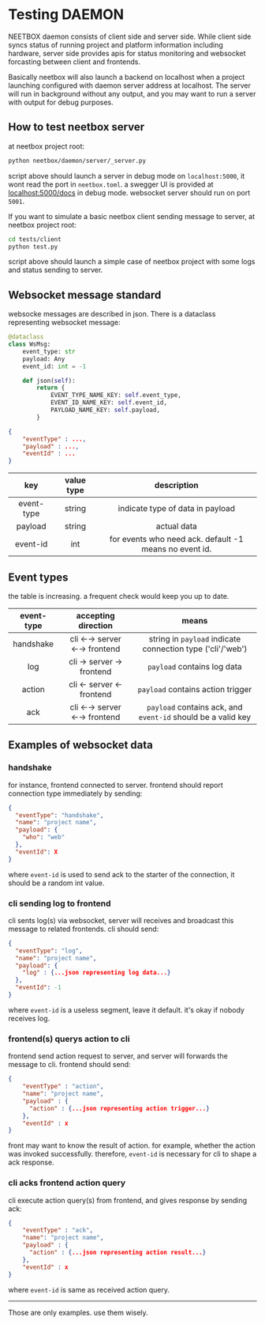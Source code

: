 # Testing DAEMON

NEETBOX daemon consists of client side and server side. While client side syncs status of running project and platform information including hardware, server side provides apis for status monitoring and websocket forcasting between client and frontends.

Basically neetbox will also launch a backend on localhost when a project launching configured with daemon server address at localhost. The server will run in background without any output, and you may want to run a server with output for debug purposes.

## How to test neetbox server

at neetbox project root:

```bash
python neetbox/daemon/server/_server.py
```

script above should launch a server in debug mode on `localhost:5000`, it wont read the port in `neetbox.toml`. a swegger UI is provided at [localhost:5000/docs](http://127.0.0.1:5000/docs) in debug mode. websocket server should run on port `5001`.

If you want to simulate a basic neetbox client sending message to server, at neetbox project root:
```bash
cd tests/client
python test.py
```
script above should launch a simple case of neetbox project with some logs and status sending to server.

## Websocket message standard

websocke messages are described in json. There is a dataclass representing websocket message:

```python
@dataclass
class WsMsg:
    event_type: str
    payload: Any
    event_id: int = -1

    def json(self):
        return {
            EVENT_TYPE_NAME_KEY: self.event_type,
            EVENT_ID_NAME_KEY: self.event_id,
            PAYLOAD_NAME_KEY: self.payload,
        }
```

```json
{
    "eventType" : ...,
    "payload" : ...,
    "eventId" : ...
}
```

|    key     | value type |                      description                       |
| :--------: | :--------: | :----------------------------------------------------: |
| event-type |   string   |            indicate type of data in payload            |
|  payload   |   string   |                      actual data                       |
|  event-id  |    int     | for events who need ack. default -1 means no event id. |

## Event types

the table is increasing. a frequent check would keep you up to date.

| event-type |      accepting direction      |                            means                             |
| :--------: | :---------------------------: | :----------------------------------------------------------: |
| handshake  | cli ←→ server ←→ frontend |  string in `payload` indicate connection type ('cli'/'web')  |
|    log     |   cli → server → frontend   |                 `payload` contains log data                  |
|   action   |   cli ← server ← frontend   |              `payload` contains action trigger               |
|    ack     | cli ←→ server ←→ frontend | `payload` contains ack, and `event-id` should be a valid key |

## Examples of websocket data

### handshake

for instance, frontend connected to server. frontend should report connection type immediately by sending:

```json
{
  "eventType": "handshake",
  "name": "project name",
  "payload": {
    "who": "web"
  },
  "eventId": X
}
```

where `event-id` is used to send ack to the starter of the connection, it should be a random int value.

### cli sending log to frontend

cli sents log(s) via websocket, server will receives and broadcast this message to related frontends. cli should send:

```json
{
  "eventType": "log",
  "name": "project name",
  "payload": {
    "log" : {...json representing log data...}
  },
  "eventId": -1
}
```

where `event-id` is a useless segment, leave it default. it's okay if nobody receives log.

### frontend(s) querys action to cli

frontend send action request to server, and server will forwards the message to cli. frontend should send:

```json
{
    "eventType" : "action",
    "name": "project name",
    "payload" : {
      "action" : {...json representing action trigger...}
    },
    "eventId" : x
}
```

front may want to know the result of action. for example, whether the action was invoked successfully. therefore, `event-id` is necessary for cli to shape a ack response.

### cli acks frontend action query

cli execute action query(s) from frontend, and gives response by sending ack:

```json
{
    "eventType" : "ack",
    "name": "project name",
    "payload" : {
      "action" : {...json representing action result...}
    },
    "eventId" : x
}
```

where `event-id` is same as received action query.

---

Those are only examples. use them wisely.
